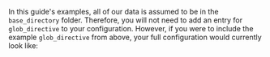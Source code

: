 
<PartGlobDirectiveDetails />

In this guide's examples, all of our data is assumed to be in the `base_directory` folder.  Therefore, you will not need to add an entry for `glob_directive` to your configuration.  However, if you were to include the example `glob_directive` from above, your full configuration would currently look like:

```python name="version-0.18 datasource_configuration_post_glob_directive"
```